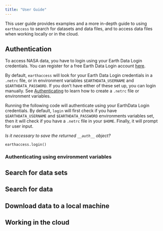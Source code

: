 ```yaml
---
title: "User Guide"
---
```


This user guide provides examples and a more in-depth guide to using `earthaccess` to search for datasets and data files, and to access data files when working locally or in the cloud.


## Authentication

To access NASA data, you have to login using your Earth Data Login credentials.  You can register for a free Earth Data Login account [here](https://urs.earthdata.nasa.gov/).

By default, `earthaccess` will look for your Earth Data Login credentials in a `.netrc` file, or in environment variables `$EARTHDATA_USERNAME` and `$EARTHDATA_PASSWORD`.  If you don't
have either of these set up, you can login manually.  See [Authenticating](authenticate.qmd) to learn how to create a `.netrc` file or environment variables.

Running the following code will authenticate using your EarthData
Login credentials.  By default, `login` will first check if you have
`$EARTHDATA_USERNAME` and `$EARTHDATA_PASSWORD` environments variables
set, then it will check if you have a `.netrc` file in your `$HOME`.
Finally, it will prompt for user input.

_Is it necessary to save the returned `__auth__` object?_

```
earthaccess.login()
```

### Authenticating using environment variables



## Search for data sets


## Search for data


## Download data to a local machine


## Working in the cloud